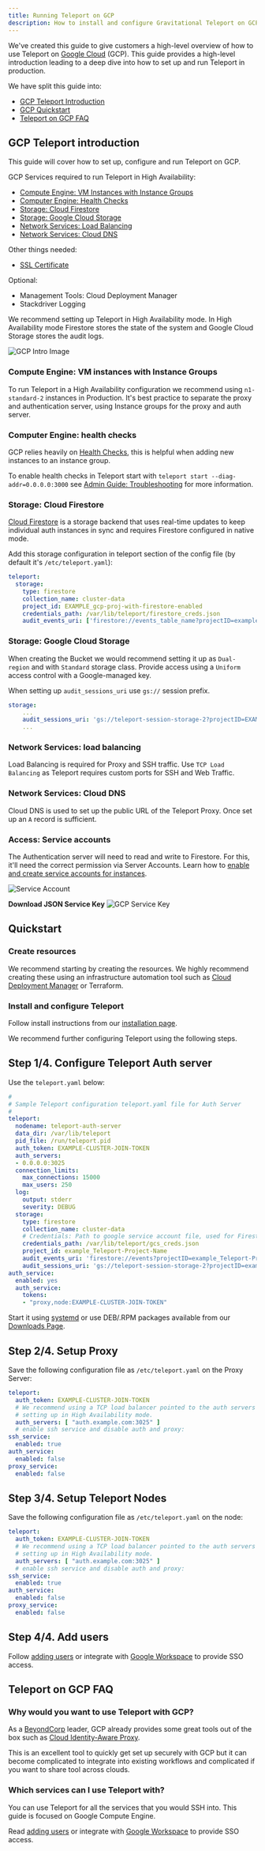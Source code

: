 ```yaml
---
title: Running Teleport on GCP
description: How to install and configure Gravitational Teleport on GCP for SSH and Kubernetes access.
---
```


We've created this guide to give customers a high-level overview of how to use Teleport on [Google Cloud](https://cloud.google.com/gcp/) (GCP). This guide provides a high-level introduction leading to a deep dive into how to set up and run Teleport in production.

We have split this guide into:

- [GCP Teleport Introduction](#gcp-teleport-introduction)
- [GCP Quickstart](#quickstart)
- [Teleport on GCP FAQ](#teleport-on-gcp-faq)

## GCP Teleport introduction

This guide will cover how to set up, configure and run Teleport on GCP.

GCP Services required to run Teleport in High Availability:

- [Compute Engine: VM Instances with Instance Groups](#compute-engine-vm-instances-with-instance-groups)
- [Computer Engine: Health Checks](#computer-engine-health-checks)
- [Storage: Cloud Firestore](#storage-google-cloud-storage)
- [Storage: Google Cloud Storage](#storage-google-cloud-storage)
- [Network Services: Load Balancing](#network-services-load-balancing)
- [Network Services: Cloud DNS](#network-services-cloud-dns)

Other things needed:

- [SSL Certificate](https://cloud.google.com/load-balancing/docs/ssl-certificates)

Optional:

- Management Tools: Cloud Deployment Manager
- Stackdriver Logging

We recommend setting up Teleport in High Availability mode. In High Availability mode Firestore
stores the state of the system and Google Cloud Storage stores the audit logs.

![GCP Intro Image](../img/gcp/gcp-teleport.svg)

### Compute Engine: VM instances with Instance Groups

To run Teleport in a High Availability configuration we recommend using `n1-standard-2` instances in
Production. It's best practice to separate the proxy and authentication server, using
Instance groups for the proxy and auth server.

### Computer Engine: health checks

GCP relies heavily on [Health Checks](https://cloud.google.com/load-balancing/docs/health-checks),
this is helpful when adding new instances to an instance group.

To enable health checks in Teleport start with `teleport start --diag-addr=0.0.0.0:3000`
see  [Admin Guide: Troubleshooting](admin-guide.mdx#troubleshooting) for more information.

### Storage: Cloud Firestore

[Cloud Firestore](https://cloud.google.com/firestore/) is a storage backend that uses real-time
updates to keep individual auth instances in sync and requires Firestore configured
in native mode.

Add this storage configuration in teleport section of the config file (by default it's `/etc/teleport.yaml`):

```yaml
teleport:
  storage:
    type: firestore
    collection_name: cluster-data
    project_id: EXAMPLE_gcp-proj-with-firestore-enabled
    credentials_path: /var/lib/teleport/firestore_creds.json
    audit_events_uri: ['firestore://events_table_name?projectID=example_Teleport-Project-Name&credentialsPath=/var/lib/teleport/gcs_creds.json']
```

### Storage: Google Cloud Storage

When creating the Bucket we would recommend setting it up as `Dual-region` and with
`Standard` storage class. Provide access using a `Uniform` access control with a Google-managed
key.

When setting up `audit_sessions_uri` use `gs://` session prefix.

```yaml
storage:
    ...
    audit_sessions_uri: 'gs://teleport-session-storage-2?projectID=EXAMPLE_gcp-proj-with-firestore-enabled&credentialsPath=/var/lib/teleport/gcs_creds.json'
    ...
```

### Network Services: load balancing

Load Balancing is required for Proxy and SSH traffic. Use `TCP Load Balancing` as
Teleport requires custom ports for SSH and Web Traffic.

### Network Services: Cloud DNS

Cloud DNS is used to set up the public URL of the Teleport Proxy. Once set up an `A`
record is sufficient.

### Access: Service accounts

The Authentication server will need to read and write to Firestore.  For this, it'll need the correct permission via Server Accounts. Learn how to [enable and create service accounts for instances](https://cloud.google.com/compute/docs/access/create-enable-service-accounts-for-instances).

![Service Account](../img/gcp/gcp-permissions.png)

**Download JSON Service Key**
![GCP Service Key](../img/gcp/gcp-service-key.png)

## Quickstart

### Create resources

We recommend starting by creating the resources. We highly recommend creating these using an infrastructure automation tool such as [Cloud Deployment Manager](https://cloud.google.com/deployment-manager/) or Terraform.

### Install and configure Teleport

Follow install instructions from our [installation page](installation.mdx#linux).

We recommend further configuring Teleport using the following steps.

## Step 1/4. Configure Teleport Auth server

Use the `teleport.yaml` below:

```yaml
#
# Sample Teleport configuration teleport.yaml file for Auth Server
#
teleport:
  nodename: teleport-auth-server
  data_dir: /var/lib/teleport
  pid_file: /run/teleport.pid
  auth_token: EXAMPLE-CLUSTER-JOIN-TOKEN
  auth_servers:
  - 0.0.0.0:3025
  connection_limits:
    max_connections: 15000
    max_users: 250
  log:
    output: stderr
    severity: DEBUG
  storage:
    type: firestore
    collection_name: cluster-data
    # Credentials: Path to google service account file, used for Firestore and Google Storage.
    credentials_path: /var/lib/teleport/gcs_creds.json
    project_id: example_Teleport-Project-Name
    audit_events_uri: 'firestore://events?projectID=example_Teleport-Project-Name&credentialsPath=/var/lib/teleport/gcs_creds.json'
    audit_sessions_uri: 'gs://teleport-session-storage-2?projectID=example_Teleport-Project-Name&credentialsPath=/var/lib/teleport/gcs_creds.json'
auth_service:
  enabled: yes
  auth_service:
    tokens:
    - "proxy,node:EXAMPLE-CLUSTER-JOIN-TOKEN"
```

Start it using [systemd](https://raw.githubusercontent.com/gravitational/teleport/master/examples/systemd/teleport.service) or use DEB/.RPM packages available from our [Downloads Page](https://gravitational.com/teleport/download/).

## Step 2/4. Setup Proxy

Save the following configuration file as `/etc/teleport.yaml` on the Proxy Server:

```yaml
teleport:
  auth_token: EXAMPLE-CLUSTER-JOIN-TOKEN
  # We recommend using a TCP load balancer pointed to the auth servers when
  # setting up in High Availability mode.
  auth_servers: [ "auth.example.com:3025" ]
  # enable ssh service and disable auth and proxy:
ssh_service:
  enabled: true
auth_service:
  enabled: false
proxy_service:
  enabled: false
```

## Step 3/4. Setup Teleport Nodes

Save the following configuration file as `/etc/teleport.yaml` on the node:

```yaml
teleport:
  auth_token: EXAMPLE-CLUSTER-JOIN-TOKEN
  # We recommend using a TCP load balancer pointed to the auth servers when
  # setting up in High Availability mode.
  auth_servers: [ "auth.example.com:3025" ]
  # enable ssh service and disable auth and proxy:
ssh_service:
  enabled: true
auth_service:
  enabled: false
proxy_service:
  enabled: false
```

## Step 4/4. Add users

Follow [adding users](enterprise/quickstart-enterprise.mdx#step-33-adding-users) or integrate with [Google Workspace](access-controls/single-sign-on/google-workspace.mdx) to provide SSO access.

## Teleport on GCP FAQ

### Why would you want to use Teleport with GCP?

As a [BeyondCorp](https://cloud.google.com/beyondcorp/) leader, GCP already provides some great tools out of the box such as [Cloud Identity-Aware Proxy](https://cloud.google.com/iap/).

This is an excellent tool to quickly get set up securely with GCP but it can become complicated to integrate into existing workflows and complicated if you want to share
tool across clouds.

### Which services can I use Teleport with?

You can use Teleport for all the services that you would SSH into. This guide is
focused on Google Compute Engine. 

Read [adding users](enterprise/quickstart-enterprise.mdx#step-33-adding-users) or integrate with [Google Workspace](access-controls/single-sign-on/google-workspace.mdx) to provide SSO access.